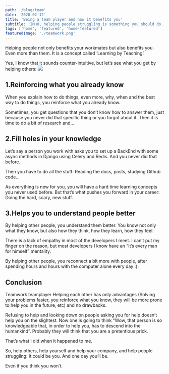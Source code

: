 ```yaml
---
path: '/blog/team'
date: '2020-02-12'
title: 'Being a team player and how it benefits you'
subtitle: 'IMHO, helping people struggling is something you should do. Period. Especially they struggle with programming and you can solve, in seconds, something that would take them a long time to solve. Also by helping others, you also improve your skills as a programmer.'
tags: ['home', 'featured', 'home-featured']
featuredImage: './teamwork.png'
---
```



Helping people not only benefits your workmates but also benefits you. Even more than them. It is a concept called ‘Learning by Teaching‘.

Yes, I know that it sounds counter-intuitive, but let’s see what you get by helping others:
![](./team.jpg)

## 1.Reinforcing what you already know
When you explain how to do things, even more, why, when and the best way to do things, you reinforce what you already know.

Sometimes, you get questions that you don’t know how to answer them, just because you never did that specific thing or you forgot about it. Then it is time to do a bit of research and…

## 2.Fill holes in your knowledge
Let’s say a person you work with asks you to set up a BackEnd with some async methods in Django using Celery and Redis. And you never did that before.

Then you have to do all the stuff: Reading the docs, posts, studying Github code…

As everything is new for you, you will have a hard time learning concepts you never used before. But that’s what pushes you forward in your career: Doing the hard, scary, new stuff.

## 3.Helps you to understand people better
By helping other people, you understand them better. You know not only what they know, but also how they think, how they learn, how they feel.

There is a lack of empathy in most of the developers I meet. I can’t put my finger on the reason, but most developers I know have an “It’s every man for himself” mentality.

By helping other people, you reconnect a bit more with people, after spending hours and hours with the computer alone every day :).

## Conclusion
Teamwork teamplayer
Helping each other has only advantages (Solving your problems faster, you reinforce what you know, they will be more prone to help you in the future, etc) and no drawbacks.

Refusing to help and looking down on people asking you for help doesn’t help you on the slightest. Now one is going to think “Wow, that person is so knowledgeable that, in order to help you, has to descend into the humankind”. Probably they will think that you are a pretentious prick.

That’s what I did when it happened to me.

So, help others, help yourself and help your company, and help people struggling: It could be you. And one day you’ll be.

Even if you think you won’t.


